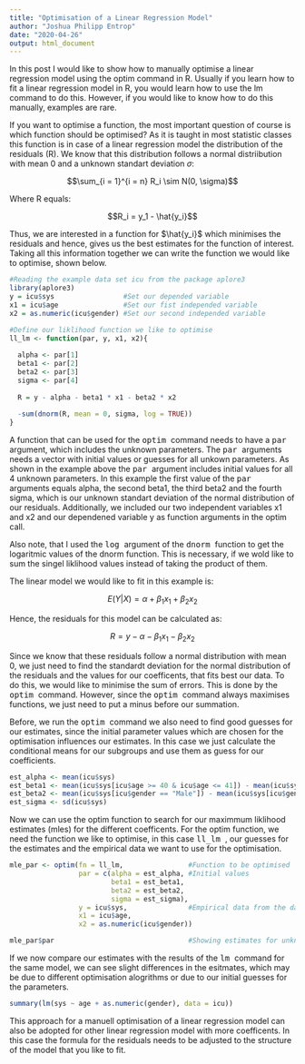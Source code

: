 ```yaml
---
title: "Optimisation of a Linear Regression Model"
author: "Joshua Philipp Entrop"
date: "2020-04-26"
output: html_document
---
```


In this post I would like to show how to manually optimise a linear regression model using the optim command in R. Usually if you learn how to fit a linear regression model in R, you would learn how to use the lm command to do this. However, if you would like to know how to do this manually, examples are rare.

If you want to optimise a function, the most important question of course is which function should be optimised? As it is taught in most statistic classes this function is in case of a linear regression model the distribution of the residuals (R). We know that this distribution follows a normal distriibution with mean 0 and a unknown standart deviation $\sigma$:

$$\sum_{i = 1}^{i = n} R_i \sim N(0, \sigma)$$

Where R equals:

$$R_i = y_1 - \hat{y_i}$$

Thus, we are interested in a function for $\hat{y_i}$ which minimises the residuals and hence, gives us the best estimates for the function of interest. Taking all this information together we can write the function we would like to optimise, shown below.

```r

#Reading the example data set icu from the package aplore3
library(aplore3)
y = icu$sys                 #Set our depended variable
x1 = icu$age                #Set our fist independed variable
x2 = as.numeric(icu$gender) #Set our second independed variable

#Define our liklihood function we like to optimise
ll_lm <- function(par, y, x1, x2){
  
  alpha <- par[1]
  beta1 <- par[2]
  beta2 <- par[3]
  sigma <- par[4]
  
  R = y - alpha - beta1 * x1 - beta2 * x2
  
  -sum(dnorm(R, mean = 0, sigma, log = TRUE))
}

```

A function that can be used for the <TT> optim </TT> command needs to have a <TT> par </TT> argument, which includes the unknown parameters. The <TT> par </TT> arguments needs a vector with initial values or guesses for all unkown parameters. As shown in the example above the <TT> par </TT> argument includes initial values for all 4 unknown parameters. In this example the first value of the <TT> par </TT> arguments equals alpha, the second beta1, the third beta2 and the fourth sigma, which is our unknown standart deviation of the normal distribution of our residuals. Additionally, we included our two independent variables x1 and x2 and our dependened variable y as function arguments in the optim call.

Also note, that I used the <TT> log </TT> argument of the <TT> dnorm </TT> function to get the logaritmic values of the dnorm function. This is necessary, if we wold like to sum the singel liklihood values instead of taking the product of them.

The linear model we would like to fit in this example is:

$$E(Y|X) = \alpha + \beta_1  x_1 + \beta_2  x_2$$

Hence, the residuals for this model can be calculated as:

$$R = y - \alpha - \beta_1 x_1 - \beta_2 x_2$$

Since we know that these residuals follow a normal distribution with mean 0, we just need to find the standardt deviation for the normal distribution of the residuals and the values for our coefficents, that fits best our data. To do this, we would like to minimise the sum of errors. This is done by the <TT> optim </TT>  command. However, since the <TT> optim </TT> command always maximises functions, we just need to put a minus before our summation.

Before, we run the <TT> optim </TT> command we also need to find good guesses for our estimates, since the initial parameter values which are chosen for the optimisation influences our estimates. In this case we just calculate the  conditional means for our subgroups and use them as guess for our coefficients.

```R

est_alpha <- mean(icu$sys)
est_beta1 <- mean(icu$sys[icu$age >= 40 & icu$age <= 41]) - mean(icu$sys[icu$age >= 41 & icu$age <= 52])
est_beta2 <- mean(icu$sys[icu$gender == "Male"]) - mean(icu$sys[icu$gender == "Female"])
est_sigma <- sd(icu$sys)

```

Now we can use the optim function to search for our maximmum liklihood estimates (mles) for the different coefficents. For the optim function, we need the function we like to optimise, in this case <TT> ll_lm </TT>, our guesses for the estimates and the empirical data we want to use for the optimisation.

```R
mle_par <- optim(fn = ll_lm,                #Function to be optimised
                 par = c(alpha = est_alpha, #Initial values
                         beta1 = est_beta1, 
                         beta2 = est_beta2, 
                         sigma = est_sigma), 
                 y = icu$sys,               #Empirical data from the data set icu
                 x1 = icu$age,
                 x2 = as.numeric(icu$gender))

mle_par$par                                 #Showing estimates for unknown parameters
```

If we now compare our estimates with the results of the <TT> lm </TT> command for the same model, we can see slight differences in the esitmates, which may be due to different optimisation alogrithms or due to our initial guesses for the parameters.

```R
summary(lm(sys ~ age + as.numeric(gender), data = icu))
```

This approach for a manuell optimisation of a linear regression model can also be adopted for other linear regression model with more coefficents. In this case the formula for the residuals needs to be adjusted to the structure of the model that you like to fit.